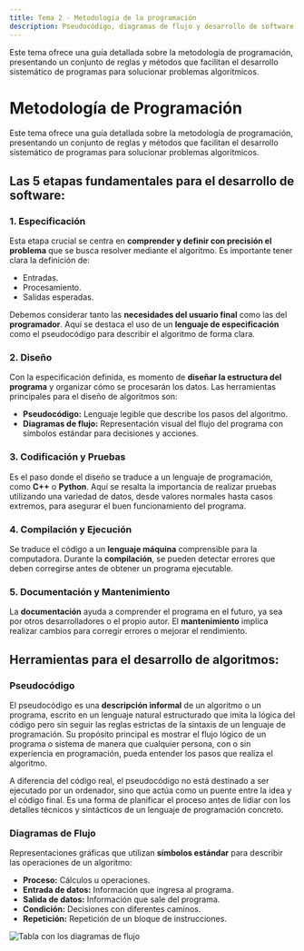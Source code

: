 ```yaml
---
title: Tema 2 - Metodología de la programación
description: Pseudocódigo, diagramas de flujo y desarrollo de software
---
```


Este tema ofrece una guía detallada sobre la metodología de programación, presentando un conjunto de reglas y métodos que facilitan el desarrollo sistemático de programas para solucionar problemas algorítmicos.

# Metodología de Programación

Este tema ofrece una guía detallada sobre la metodología de programación, presentando un conjunto de reglas y métodos que facilitan el desarrollo sistemático de programas para solucionar problemas algorítmicos.

## Las 5 etapas fundamentales para el desarrollo de software:

### 1. Especificación
Esta etapa crucial se centra en **comprender y definir con precisión el problema** que se busca resolver mediante el algoritmo. Es importante tener clara la definición de:

- Entradas.
- Procesamiento.
- Salidas esperadas.

Debemos considerar tanto las **necesidades del usuario final** como las del **programador**. Aquí se destaca el uso de un **lenguaje de especificación** como el pseudocódigo para describir el algoritmo de forma clara.

### 2. Diseño
Con la especificación definida, es momento de **diseñar la estructura del programa** y organizar cómo se procesarán los datos. Las herramientas principales para el diseño de algoritmos son:

- **Pseudocódigo:** Lenguaje legible que describe los pasos del algoritmo.
- **Diagramas de flujo:** Representación visual del flujo del programa con símbolos estándar para decisiones y acciones.

### 3. Codificación y Pruebas
Es el paso donde el diseño se traduce a un lenguaje de programación, como **C++** o **Python**. Aquí se resalta la importancia de realizar pruebas utilizando una variedad de datos, desde valores normales hasta casos extremos, para asegurar el buen funcionamiento del programa.

### 4. Compilación y Ejecución
Se traduce el código a un **lenguaje máquina** comprensible para la computadora. Durante la **compilación**, se pueden detectar errores que deben corregirse antes de obtener un programa ejecutable.

### 5. Documentación y Mantenimiento
La **documentación** ayuda a comprender el programa en el futuro, ya sea por otros desarrolladores o el propio autor. El **mantenimiento** implica realizar cambios para corregir errores o mejorar el rendimiento.

## Herramientas para el desarrollo de algoritmos:

### Pseudocódigo
El pseudocódigo es una **descripción informal** de un algoritmo o un programa, escrito en un lenguaje natural estructurado que imita la lógica del código pero sin seguir las reglas estrictas de la sintaxis de un lenguaje de programación. Su propósito principal es mostrar el flujo lógico de un programa o sistema de manera que cualquier persona, con o sin experiencia en programación, pueda entender los pasos que realiza el algoritmo.

A diferencia del código real, el pseudocódigo no está destinado a ser ejecutado por un ordenador, sino que actúa como un puente entre la idea y el código final. Es una forma de planificar el proceso antes de lidiar con los detalles técnicos y sintácticos de un lenguaje de programación concreto.

### Diagramas de Flujo
Representaciones gráficas que utilizan **símbolos estándar** para describir las operaciones de un algoritmo:

- **Proceso:** Cálculos u operaciones.
- **Entrada de datos:** Información que ingresa al programa.
- **Salida de datos:** Información que sale del programa.
- **Condición:** Decisiones con diferentes caminos.
- **Repetición:** Repetición de un bloque de instrucciones.

![Tabla con los diagramas de flujo](@assets/flujo.webp)
